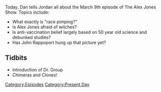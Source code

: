 {{Episode
    | title           = March 9, 2017
    | caption         = [https://knowledgefight.libsyn.com/knowledge-fight-march-9-2017 Listen to this episode on Libsyn]
    | episodeNumber   = 21
    | length          = 02:16:08
    | airDate         = March 14, 2017
    | coverageDate    = March 9, 2017
    | episodeType     = [[:Category:Present Day|Present Day]]
    | appearance      = [[Dr. Group]]
    | previousEpisode = [[20: March 6 & Celebrity Cameos]]
    | nextEpisode     = [[22: March 14, 2017]]
}}

{{Stub}}

Today, Dan tells Jordan all about the March 9th episode of The Alex Jones Show. Topics include:

*What exactly is "race pimping?"
*Is Alex Jones afraid of witches?
*Is anti-vaccination belief largely based on 50 year old science and debunked studies?
*Has John Rappoport hung up that picture yet?

==Tidbits==

*Introduction of Dr. Group
*Chimeras and Clones!

[[Category:Episodes]]
[[Category:Present Day]]